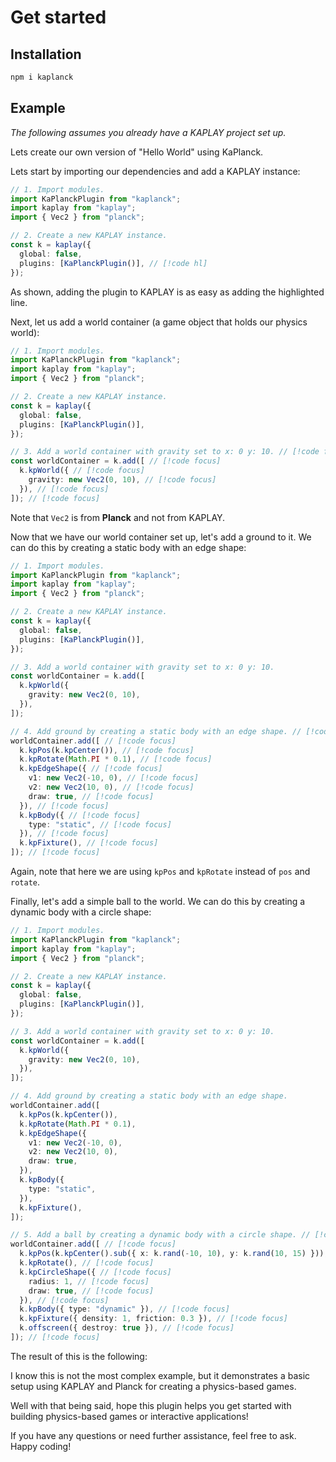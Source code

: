 
# Get started

## Installation

```bash [npm]
npm i kaplanck
```

## Example

_The following assumes you already have a KAPLAY project set up._

Lets create our own version of "Hello World" using KaPlanck.

Lets start by importing our dependencies and add a KAPLAY instance:

```ts showLineNumbers [example.ts]
// 1. Import modules.
import KaPlanckPlugin from "kaplanck";
import kaplay from "kaplay";
import { Vec2 } from "planck";

// 2. Create a new KAPLAY instance.
const k = kaplay({
  global: false,
  plugins: [KaPlanckPlugin()], // [!code hl]
});
```

As shown, adding the plugin to KAPLAY is as easy as adding the highlighted line.

Next, let us add a world container (a game object that holds our physics world):

```ts showLineNumbers [example.ts]
// 1. Import modules.
import KaPlanckPlugin from "kaplanck";
import kaplay from "kaplay";
import { Vec2 } from "planck";

// 2. Create a new KAPLAY instance.
const k = kaplay({
  global: false,
  plugins: [KaPlanckPlugin()],
});

// 3. Add a world container with gravity set to x: 0 y: 10. // [!code focus]
const worldContainer = k.add([ // [!code focus]
  k.kpWorld({ // [!code focus]
    gravity: new Vec2(0, 10), // [!code focus]
  }), // [!code focus]
]); // [!code focus]
```

Note that `Vec2` is from **Planck** and not from KAPLAY.

Now that we have our world container set up, let's add a ground to it.
We can do this by creating a static body with an edge shape:

```ts showLineNumbers [example.ts]
// 1. Import modules.
import KaPlanckPlugin from "kaplanck";
import kaplay from "kaplay";
import { Vec2 } from "planck";

// 2. Create a new KAPLAY instance.
const k = kaplay({
  global: false,
  plugins: [KaPlanckPlugin()],
});

// 3. Add a world container with gravity set to x: 0 y: 10.
const worldContainer = k.add([
  k.kpWorld({
    gravity: new Vec2(0, 10),
  }),
]);

// 4. Add ground by creating a static body with an edge shape. // [!code focus]
worldContainer.add([ // [!code focus]
  k.kpPos(k.kpCenter()), // [!code focus]
  k.kpRotate(Math.PI * 0.1), // [!code focus]
  k.kpEdgeShape({ // [!code focus]
    v1: new Vec2(-10, 0), // [!code focus]
    v2: new Vec2(10, 0), // [!code focus]
    draw: true, // [!code focus]
  }), // [!code focus]
  k.kpBody({ // [!code focus]
    type: "static", // [!code focus]
  }), // [!code focus]
  k.kpFixture(), // [!code focus]
]); // [!code focus]
```

Again, note that here we are using `kpPos` and `kpRotate` instead of `pos` and `rotate`.

Finally, let's add a simple ball to the world. We can do this by creating a dynamic body with a circle shape:

```ts showLineNumbers [example.ts]
// 1. Import modules.
import KaPlanckPlugin from "kaplanck";
import kaplay from "kaplay";
import { Vec2 } from "planck";

// 2. Create a new KAPLAY instance.
const k = kaplay({
  global: false,
  plugins: [KaPlanckPlugin()],
});

// 3. Add a world container with gravity set to x: 0 y: 10.
const worldContainer = k.add([
  k.kpWorld({
    gravity: new Vec2(0, 10),
  }),
]);

// 4. Add ground by creating a static body with an edge shape.
worldContainer.add([
  k.kpPos(k.kpCenter()),
  k.kpRotate(Math.PI * 0.1),
  k.kpEdgeShape({
    v1: new Vec2(-10, 0),
    v2: new Vec2(10, 0),
    draw: true,
  }),
  k.kpBody({
    type: "static",
  }),
  k.kpFixture(),
]);

// 5. Add a ball by creating a dynamic body with a circle shape. // [!code focus]
worldContainer.add([ // [!code focus]
  k.kpPos(k.kpCenter().sub({ x: k.rand(-10, 10), y: k.rand(10, 15) })), // [!code focus]
  k.kpRotate(), // [!code focus]
  k.kpCircleShape({ // [!code focus]
    radius: 1, // [!code focus]
    draw: true, // [!code focus]
  }), // [!code focus]
  k.kpBody({ type: "dynamic" }), // [!code focus]
  k.kpFixture({ density: 1, friction: 0.3 }), // [!code focus]
  k.offscreen({ destroy: true }), // [!code focus]
]); // [!code focus]
```

The result of this is the following:

<GettingStartedResult />

I know this is not the most complex example, but it demonstrates a basic setup using KAPLAY and Planck for creating a physics-based games.

Well with that being said, hope this plugin helps you get started with building physics-based games or interactive applications!

If you have any questions or need further assistance, feel free to ask. Happy coding!

